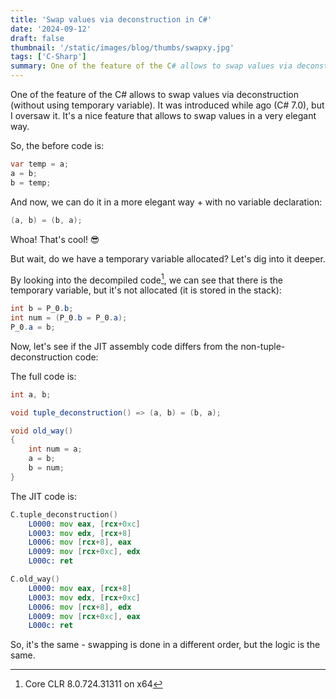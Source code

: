 ```yaml
---
title: 'Swap values via deconstruction in C#'
date: '2024-09-12'
draft: false
thumbnail: '/static/images/blog/thumbs/swapxy.jpg'
tags: ['C-Sharp']
summary: One of the feature of the C# allows to swap values via deconstruction (without using temporary variable). It was introduced while ago (C# 7.0), but I oversaw it. It's a nice feature that allows to swap values in a very elegant way.
---
```


One of the feature of the C# allows to swap values via deconstruction (without using temporary variable). It was introduced while ago (C# 7.0), but I oversaw it. It's a nice feature that allows to swap values in a very elegant way.

So, the before code is:

```csharp
var temp = a;
a = b;
b = temp;
```

And now, we can do it in a more elegant way + with no variable declaration:

```csharp
(a, b) = (b, a);
```

Whoa! That's cool! 😎

But wait, do we have a temporary variable allocated? Let's dig into it deeper.

By looking into the decompiled code[^1], we can see that there is the temporary variable, but it's not allocated (it is stored in the stack):

```csharp
int b = P_0.b;
int num = (P_0.b = P_0.a);
P_0.a = b;
```

Now, let's see if the JIT assembly code differs from the non-tuple-deconstruction code:

The full code is:

```csharp
int a, b;

void tuple_deconstruction() => (a, b) = (b, a);

void old_way()
{
    int num = a;
    a = b;
    b = num;
}
```

The JIT code is:

```asm
C.tuple_deconstruction()
    L0000: mov eax, [rcx+0xc]
    L0003: mov edx, [rcx+8]
    L0006: mov [rcx+8], eax
    L0009: mov [rcx+0xc], edx
    L000c: ret

C.old_way()
    L0000: mov eax, [rcx+8]
    L0003: mov edx, [rcx+0xc]
    L0006: mov [rcx+8], edx
    L0009: mov [rcx+0xc], eax
    L000c: ret
```

So, it's the same - swapping is done in a different order, but the logic is the same.

[^1]: Core CLR 8.0.724.31311 on x64